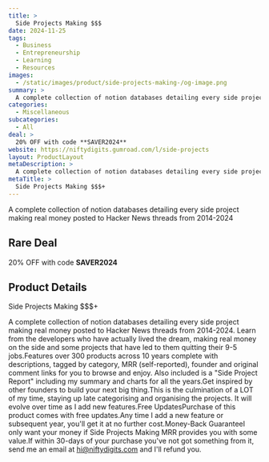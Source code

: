 ```yaml
---
title: >
  Side Projects Making $$$
date: 2024-11-25
tags:
  - Business
  - Entrepreneurship
  - Learning
  - Resources
images:
  - /static/images/product/side-projects-making-/og-image.png
summary: >
  A complete collection of notion databases detailing every side project making real money posted to Hacker News threads from 2014-2024
categories:
  - Miscellaneous
subcategories:
  - All
deal: >
  20% OFF with code **SAVER2024**
website: https://niftydigits.gumroad.com/l/side-projects
layout: ProductLayout
metaDescription: >
  A complete collection of notion databases detailing every side project making real money posted to Hacker News threads from 2014-2024. Learn from the developers who have actually lived the dream, making real money on the side and some projects that have led to them quitting their 9-5 jobs.Features over 300 products across 10 years complete with descriptions, tagged by category, MRR (self-reported), founder and original comment links for you to browse and enjoy. Also included is a "Side Project Report" including my summary and charts for all the years.Get inspired by other founders to build your next big thing.This is the culmination of a LOT of my time, staying up late categorising and organising the projects. It will evolve over time as I add new features.Free UpdatesPurchase of this product comes with free updates.Any time I add a new feature or subsequent year, you'll get it at no further cost.Money-Back GuaranteeI only want your money if Side Projects Making MRR provides you with some value.If within 30-days of your purchase you've not got something from it, send me an email at hi@niftydigits.com and I'll refund you.
metaTitle: >
  Side Projects Making $$$+
---
```

A complete collection of notion databases detailing every side project making real money posted to Hacker News threads from 2014-2024

## Rare Deal

20% OFF with code **SAVER2024**

## Product Details
Side Projects Making $$$+

A complete collection of notion databases detailing every side project making real money posted to Hacker News threads from 2014-2024. Learn from the developers who have actually lived the dream, making real money on the side and some projects that have led to them quitting their 9-5 jobs.Features over 300 products across 10 years complete with descriptions, tagged by category, MRR (self-reported), founder and original comment links for you to browse and enjoy. Also included is a "Side Project Report" including my summary and charts for all the years.Get inspired by other founders to build your next big thing.This is the culmination of a LOT of my time, staying up late categorising and organising the projects. It will evolve over time as I add new features.Free UpdatesPurchase of this product comes with free updates.Any time I add a new feature or subsequent year, you'll get it at no further cost.Money-Back GuaranteeI only want your money if Side Projects Making MRR provides you with some value.If within 30-days of your purchase you've not got something from it, send me an email at hi@niftydigits.com and I'll refund you.
